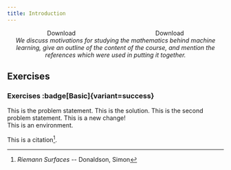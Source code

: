 ```yaml
---
title: Introduction
---
```


<div style='display: flex; justify-content: space-around;'>
	<LinkButton target="_blank" href="/notes/mlnn/introduction.pdf" variant="secondary" icon="document" >Download</LinkButton>
	<LinkButton target="_blank" href="/notes/mlnn/master.pdf" variant="primary" icon="open-book" >Download</LinkButton>
</div>

<div style='text-align: center'><em>
	We discuss motivations for studying the mathematics behind machine learning, give an outline of the content of the course, and mention the references which were used in putting it together.
</em></div>

## Exercises
### Exercises :badge[Basic]{variant=success}
<Tabs>
	<TabItem label='Problem'>
	This is the problem statement.
	</TabItem>
	<TabItem label='Solution'>
		This is the solution.
	</TabItem>
</Tabs>

<Tabs>
	<TabItem label='Problem'>
	This is the second problem statement.
	</TabItem>
	<TabItem label='Solution'>
		This is a new change!
	</TabItem>
</Tabs>

<Aside type='comment' title='Notation' >
	This is an environment.
</Aside>

This is a citation[^donaldson].
[^donaldson]: <em> Riemann Surfaces </em> -- Donaldson, Simon